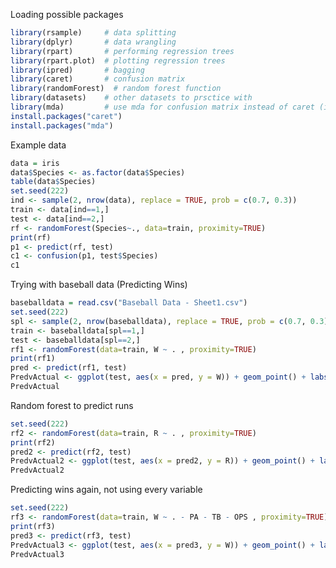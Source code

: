 

Loading possible packages

```r
library(rsample)     # data splitting 
library(dplyr)       # data wrangling
library(rpart)       # performing regression trees
library(rpart.plot)  # plotting regression trees
library(ipred)       # bagging
library(caret)       # confusion matrix
library(randomForest)  # random forest function
library(datasets)    # other datasets to prsctice with
library(mda)         # use mda for confusion matrix instead of caret (if needed)
install.packages("caret")
install.packages("mda")
```

Example data

```r
data = iris
data$Species <- as.factor(data$Species)
table(data$Species)
set.seed(222)
ind <- sample(2, nrow(data), replace = TRUE, prob = c(0.7, 0.3))
train <- data[ind==1,]
test <- data[ind==2,]
rf <- randomForest(Species~., data=train, proximity=TRUE)
print(rf)
p1 <- predict(rf, test)
c1 <- confusion(p1, test$Species)
c1
```


Trying with baseball data (Predicting Wins)

```r
baseballdata = read.csv("Baseball Data - Sheet1.csv")
set.seed(222)
spl <- sample(2, nrow(baseballdata), replace = TRUE, prob = c(0.7, 0.3))
train <- baseballdata[spl==1,]
test <- baseballdata[spl==2,]
rf1 <- randomForest(data=train, W ~ . , proximity=TRUE)
print(rf1)
pred <- predict(rf1, test)
PredvActual <- ggplot(test, aes(x = pred, y = W)) + geom_point() + labs(x = "Predicted Win Count", y = "Actual Win Count", title = "Predicted Wins vs Actual Wins") + geom_abline(slope = 1, intercept = 0, color = "Red")
PredvActual
```

Random forest to predict runs

```r
set.seed(222)
rf2 <- randomForest(data=train, R ~ . , proximity=TRUE)
print(rf2)
pred2 <- predict(rf2, test)
PredvActual2 <- ggplot(test, aes(x = pred2, y = R)) + geom_point() + labs(x = "Predicted Runs", y = "Actual Runs", title = "Predicted Runs vs Actual Runs") + geom_abline(slope = 1, intercept = 0, color = "Red")
PredvActual2
```

Predicting wins again, not using every variable

```r
set.seed(222)
rf3 <- randomForest(data=train, W ~ . - PA - TB - OPS , proximity=TRUE)
print(rf3)
pred3 <- predict(rf3, test)
PredvActual3 <- ggplot(test, aes(x = pred3, y = W)) + geom_point() + labs(x = "Predicted Win Count", y = "Actual Win Count", title = "Predicted Wins vs Actual Wins") + geom_abline(slope = 1, intercept = 0, color = "Red")
PredvActual3
```
